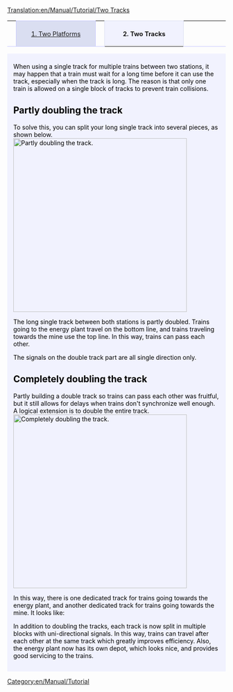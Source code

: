[[Translation:en/Manual/Tutorial/Two Tracks]]

{| width="100%" cellspacing="0" cellpadding="0" valign="top" border="0" style="margin-bottom: 0; margin-left: 1px;" |
| style="border: 0; border-bottom:1px solid #c7c8fe; background:none; width:2%" | &nbsp;
| style="padding:0 .3em; background-color:#DADEF1; font-size:90%; border:solid 1px #c7c8fe; text-align:center; width: 12em;"|[[en/Manual/Tutorial/Two Platforms|1. Two Platforms]]
| style="border: 0; border-bottom:1px solid #c7c8fe; background:none; width:2%" | &nbsp;
| style="padding:0 .3em; border:solid 1px #DADEF1; border-bottom: 0; text-align:center; font-size:90%; font-weight:bold; background-color:#f1f2fe; width: 12em;" | '''2. Two Tracks'''
| style="border: 0; border-bottom:1px solid #c7c8fe; background:none;" | &nbsp;
|}
<div style="padding:.5em 1em 1em 1em; border-top:none; background-color:#f1f2fe; color:#000;">
{{en/Manual/Tutorial/Navigation}}
When using a single track for multiple trains between two stations, it may happen that a train must wait for a long time before it can use the track, especially when the track is long.
The reason is that only one train is allowed on a single block of tracks to prevent train collisions.

== Partly doubling the track ==
To solve this, you can split your long single track into several pieces, as shown below.
[[File:en/Manual/Tutorial/PartlyDoubleTracks.png|thumb|none|400px|Partly doubling the track.]]

The long single track between both stations is partly doubled. Trains going to the energy plant travel on the bottom line, and trains traveling towards the mine use the top line. In this way, trains can pass each other.

The signals on the double track part are all single direction only.

== Completely doubling the track ==
Partly building a double track so trains can pass each other was fruitful, but it still allows for delays when trains don't synchronize well enough. A logical extension is to double the entire track.
[[File:en/Manual/Tutorial/FullyDoubleTracks.png|thumb|none|400px|Completely doubling the track.]]

In this way, there is one dedicated track for trains going towards the energy plant, and another dedicated track for trains going towards the mine. It looks like:

In addition to doubling the tracks, each track is now split in multiple blocks with uni-directional signals. In this way, trains can travel after each other at the same track which greatly improves efficiency. Also, the energy plant now has its own depot, which looks nice, and provides good servicing to the trains.

</div>
[[Category:en/Manual/Tutorial]]